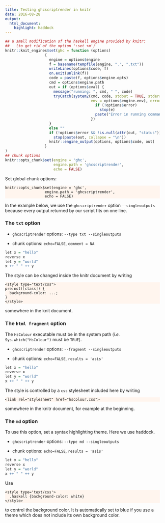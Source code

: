 ```yaml
---
title: Testing ghcscriptrender in knitr
date: 2016-08-28
output: 
  html_document: 
    highlight: haddock
---
```


<link rel="stylesheet" href="hscolour.css">


```r
## a small modification of the haskell engine provided by knitr:
##   (to get rid of the option ':set +m')
knitr::knit_engines$set(ghc = function (options) 
                  {
                    engine = options$engine
                    f = basename(tempfile(engine, ".", ".txt"))
                    writeLines(options$code, f)
                    on.exit(unlink(f))
                    code = paste(f, options$engine.opts)
                    cmd = options$engine.path 
                    out = if (options$eval) {
                      message("running: ", cmd, " ", code)
                      tryCatch(system2(cmd, code, stdout = TRUE, stderr = FALSE,
                                       env = options$engine.env), error = function(e) {
                                         if (!options$error)
                                           stop(e)
                                         paste("Error in running command", cmd)
                                       })
                    }
                    else ""
                    if (!options$error && !is.null(attr(out, "status"))) 
                      stop(paste(out, collapse = "\n"))
                    knitr::engine_output(options, options$code, out)
                  }
)
## chunk options
knitr::opts_chunk$set(engine = 'ghc', 
                      engine.path = 'ghcscriptrender',
                      echo = FALSE)
```

Set global chunk options:

    knitr::opts_chunk$set(engine = 'ghc', 
                      engine.path = 'ghcscriptrender',
                      echo = FALSE)

In the example below, we use the `ghcscriptrender` option `--singleoutputs` because every output returned by our script fits on one line.


### The `txt` option

- `ghcscriptrender` options: `--type txt --singleoutputs`

- chunk options: `echo=FALSE`, `comment = NA`

```r
let x = "hello" 
reverse x
let y = "world"
x ++ " " ++ y
```

<style type="text/css">
pre:not([class]) {
    background-color: seaShell;
}
</style>

The style can be changed inside the knitr document by writing

    <style type="text/css">
    pre:not([class]) {
      background-color: ...;
    }
    </style>

somewhere in the knit document.

### The `html fragment` option

The `HsColour` executable must be in the system path (*i.e.* `Sys.which("HsColour")` must be `TRUE`).

- `ghcscriptrender` options: `--fragment --singleoutputs`

- chunk options: `echo=FALSE`, `results = 'asis'`


```r
let x = "hello" 
reverse x
let y = "world"
x ++ " " ++ y
```

The style is controlled by a `css` stylesheet included here by writing

    <link rel="stylesheet" href="hscolour.css">

somewhere in the knitr document, for example at the beginning.

### The `md` option

To use this option, set a syntax highlighting theme. Here we use haddock. 

- `ghcscriptrender` options: `--type md --singleoutputs`

- chunk options: `echo=FALSE`, `results = 'asis'`


```r
let x = "hello" 
reverse x
let y = "world"
x ++ " " ++ y
```

<style type='text/css'>
  .haskell {background-color: white}
</style>

Use

    <style type='text/css'>
      .haskell {background-color: white}
    </style>

to control the background color. It is automatically set to blue if you use a theme which does not include its own background color.